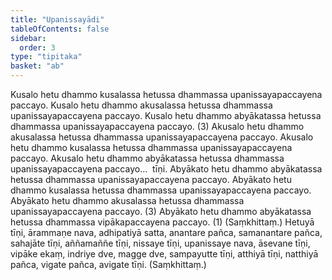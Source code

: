 ```yaml
---
title: "Upanissayādi"
tableOfContents: false
sidebar:
  order: 3
type: "tipitaka"
basket: "ab"
---
```



<DynamicBreadcrumb />

<Division number="11">

<Paragraph number="32">
Kusalo hetu dhammo kusalassa hetussa dhammassa upanissayapaccayena paccayo. Kusalo hetu dhammo akusalassa hetussa dhammassa upanissayapaccayena paccayo. Kusalo hetu dhammo abyākatassa hetussa dhammassa upanissayapaccayena paccayo. (3)
</Paragraph>

<Paragraph number="33">
Akusalo hetu dhammo akusalassa hetussa dhammassa upanissayapaccayena paccayo. Akusalo hetu dhammo kusalassa hetussa dhammassa upanissayapaccayena paccayo. Akusalo hetu dhammo abyākatassa hetussa dhammassa upanissayapaccayena paccayo…  tīṇi.
</Paragraph>

<Paragraph number="34">
Abyākato hetu dhammo abyākatassa hetussa dhammassa upanissayapaccayena paccayo. Abyākato hetu dhammo kusalassa hetussa dhammassa upanissayapaccayena paccayo. Abyākato hetu dhammo akusalassa hetussa dhammassa upanissayapaccayena paccayo. (3)
</Paragraph>

<Paragraph number="35">
Abyākato hetu dhammo abyākatassa hetussa dhammassa vipākapaccayena paccayo. (1) (Saṃkhittaṃ.)
</Paragraph>

</Division>
<Division number="12">

<Paragraph number="36">
Hetuyā tīṇi, ārammaṇe nava, adhipatiyā satta, anantare pañca, samanantare pañca, sahajāte tīṇi, aññamaññe tīṇi, nissaye tīṇi, upanissaye nava, āsevane tīṇi, vipāke ekaṃ, indriye dve, magge dve, sampayutte tīṇi, atthiyā tīṇi, natthiyā pañca, vigate pañca, avigate tīṇi. (Saṃkhittaṃ.)
</Paragraph>
</Division>